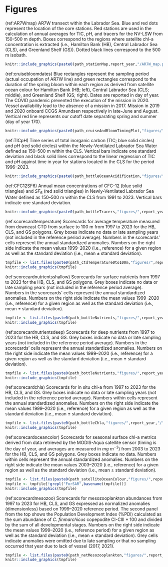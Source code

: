 \clearpage

# Figures

(ref:AR7Wmap) AR7W transect within the Labrador Sea. Blue and red dots represent the location of the core stations. Red stations are used in the calculation of annual averages for TIC, pH, and tracers for the NV-LSW from 150-500 m depth. Boxes correspond to the regions where satellite chl-a concentration is extracted (i.e., Hamilton Bank (HB), Central Labrador Sea (CLS), and Greenland Shelf (GS)). Dotted black lines correspond to the 500 m isobath.  

```r
knitr::include_graphics(paste0(path_stationMap,report_year,"/AR7W_map.png"))
```


(ref:cruisebloomdates) Blue rectangles represent the sampling period (actual occupation of AR7W line) and green rectangles correspond to the duration of the spring bloom within each region as derived from satellite ocean colour for Hamilton Bank (HB; left), Central Labrador Sea (CLS; middle), and Greenland Shelf (GS; right). Dates are reported in day of year. The COVID pandemic prevented the execution of the mission in 2020. Vessel availability lead to the absence of a mission in 2017. Mission in 2019 and 2020 onboard CCGS Amundsen respectively in late-June and August. Vertical red line represents our cutoff date separating spring and summer (day of year 170).   

```r
knitr::include_graphics(paste0(path_cruiseAndBloomTimingPlot,"figures/",report_year,"/Cruise_Bloom_dates.png"))
```


(ref:TICpH) Time series of total inorganic carbon (TIC; blue solid circles) and pH (red solid circles) within the Newly-Ventilated Labrador Sea Water defined as 150–500 m within the CLS. Vertical bars indicate one standard deviation and black solid lines correspond to the linear regression of TIC and pH against time in year for stations located in the CLS for the period 1996–2023.   

```r
knitr::include_graphics(paste0(path_bottleOceanAcidification,"figures/",report_year,"/TIC_pH.png"))
```


(ref:CFC12SF6) Annual mean concentrations of CFC-12 (blue solid triangles) and $SF_6$ (red solid triangles) in Newly-Ventilated Labrador Sea Water defined as 150–500 m within the CLS from 1991 to 2023. Vertical bars indicate one standard deviation.  

```r
knitr::include_graphics(paste0(path_bottleTracers,"figures/",report_year,"/CFC12_SF6.png"))
```


(ref:scorecardtemperature) Scorecards for average temperature measured from downcast CTD from surface to 100 m from 1997 to 2023 for the HB, CLS, and GS polygons. Grey boxes indicate no data or late sampling years (not included in the reference period average). Numbers in the scorecards’ cells represent the annual standardized anomalies. Numbers on the right side indicate the mean values 1999–2020 (i.e., reference) for a given region as well as the standard deviation (i.e., mean ± standard deviation).   

```r
tmpfile <- list.files(paste0(path_ctdTemperature0to100m,"figures/",report_year,"/"), pattern="AZOMPTemperatureScorecard", full.names=TRUE)
knitr::include_graphics(tmpfile)
```



(ref:scorecardnutrientsshallow) Scorecards for surface nutrients from 1997 to 2023 for the HB, CLS, and GS polygons. Grey boxes indicate no data or late sampling years (not included in the reference period average). Numbers in the scorecards’ cells represent the annual standardized anomalies. Numbers on the right side indicate the mean values 1999–2020 (i.e., reference) for a given region as well as the standard deviation (i.e., mean ± standard deviation).   

```r
tmpfile <- list.files(paste0(path_bottleNutrients,"figures/",report_year,"/"), pattern="AZOMPNutrientsShallowScorecard", full.names=TRUE)
knitr::include_graphics(tmpfile)
```


(ref:scorecardnutrientsdeep) Scorecards for deep nutrients from 1997 to 2023 for the HB, CLS, and GS. Grey boxes indicate no data or late sampling years (not included in the reference period average). Numbers in the scorecards’ cells represent the annual standardized anomalies. Numbers on the right side indicate the mean values 1999–2020 (i.e., reference) for a given region as well as the standard deviation (i.e., mean ± standard deviation).   

```r
tmpfile <- list.files(paste0(path_bottleNutrients,"figures/",report_year,"/"), pattern="AZOMPNutrientsDeepScorecard", full.names=TRUE)
knitr::include_graphics(tmpfile)
```



(ref:scorecardchla) Scorecards for in situ chl-a from 1997 to 2023 for the HB, CLS, and GS. Grey boxes indicate no data or late sampling years (not included in the reference period average). Numbers within cells represent the annual standardized anomalies. Numbers on the right side indicate the mean values 1999–2020 (i.e., reference) for a given region as well as the standard deviation (i.e., mean ± standard deviation).   

```r
tmpfile <- list.files(paste0(path_bottleChla,"figures/",report_year,"/"), pattern="AZOMPChlaScorecard", full.names=TRUE)
knitr::include_graphics(tmpfile)
```



(ref:scorecardoceancolor) Scorecards for seasonal surface chl-a metrics derived from data retrieved by the MODIS-Aqua satellite sensor (timing is the day of year, and averages are measured in $mg~m^{-3}$) from 2003 to 2023 for the HB, CLS, and GS polygons. Grey boxes indicate no data. Numbers within cells represent the annual standardized anomalies. Numbers on the right side indicate the mean values 2003–2020 (i.e., reference) for a given region as well as the standard deviation (i.e., mean ± standard deviation).   

```r
tmpfile <- list.files(paste0(path_satelliteOceanColour,"figures/",report_year,"/"), pattern="AZOMPOceanColourMODIS_ForRegionalDocScorecard", full.names=TRUE)
tmpfile <- tmpfile[!grepl("ForSAR",basename(tmpfile))]
knitr::include_graphics(tmpfile)
```


(ref:scorecardmesozoo) Scorecards for mesozooplankton abundances from 1997 to 2023 for HB, CLS, and GS expressed as normalized anomalies (dimensionless) based on 1999–2020 reference period. The second panel from the top shows the Population Development Index (%PDI) calculated as the sum abundance of *C. finmarchicus* copepodite CI-CIII * 100 and divided by the sum of all developmental stages. Numbers on the right side indicate the mean values 1999–2020 (i.e., reference period) for a given region as well as the standard deviation (i.e., mean ± standard deviation). Grey cells indicate anomalies were omitted due to late sampling or that no sampling occurred that year due to lack of vessel (2017, 2021).  

```r
tmpfile <- list.files(paste0(path_netMesozooplankton,"figures/",report_year,"/"), pattern="AZOMPMesozooplankton", full.names=TRUE)
knitr::include_graphics(tmpfile)
```
